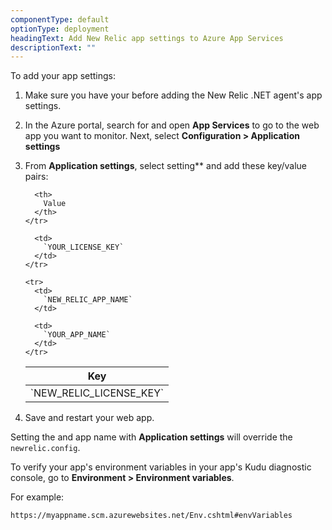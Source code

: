 ```yaml
---
componentType: default
optionType: deployment
headingText: Add New Relic app settings to Azure App Services
descriptionText: ""  
---
```

To add your app settings:

1. Make sure you have your <InlinePopover type="licenseKey" /> before adding the New Relic .NET agent's app settings.
2. In the Azure portal, search for and open <DNT>**App Services**</DNT> to go to the web app you want to monitor. Next, select <DNT>**Configuration > Application settings**</DNT>
3. From <DNT>**Application settings**</DNT>, select <DNT> setting**</DNT> and add these key/value pairs:

   <table>
     <thead>
       <tr>
         <th width={300}>
           Key
         </th>

         <th>
           Value
         </th>
       </tr>
     </thead>

     <tbody>
       <tr>
         <td>
           `NEW_RELIC_LICENSE_KEY`
         </td>

         <td>
           `YOUR_LICENSE_KEY`
         </td>
       </tr>

       <tr>
         <td>
           `NEW_RELIC_APP_NAME`
         </td>

         <td>
           `YOUR_APP_NAME`
         </td>
       </tr>
     </tbody>
   </table>
   
4. Save and restart your web app.

Setting the <InlinePopover type="licenseKey" /> and app name with <DNT>**Application settings**</DNT> will override the `newrelic.config`.

To verify your app's environment variables in your app's Kudu diagnostic console, go to <DNT>**Environment > Environment variables**</DNT>.

For example:

```
https://myappname.scm.azurewebsites.net/Env.cshtml#envVariables
```